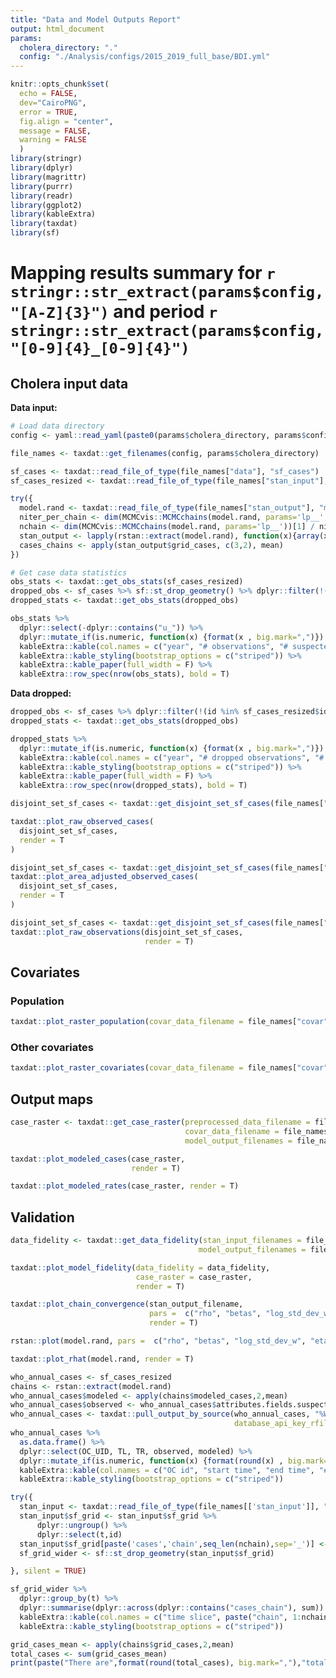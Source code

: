 ```yaml
---
title: "Data and Model Outputs Report"
output: html_document
params:
  cholera_directory: "."
  config: "./Analysis/configs/2015_2019_full_base/BDI.yml"
---
```

```r
knitr::opts_chunk$set(
  echo = FALSE, 
  dev="CairoPNG", 
  error = TRUE,
  fig.align = "center",
  message = FALSE,
  warning = FALSE
  )
library(stringr)
library(dplyr)
library(magrittr)
library(purrr)
library(readr)
library(ggplot2)
library(kableExtra)
library(taxdat)
library(sf)
```

# Mapping results summary for `r stringr::str_extract(params$config, "[A-Z]{3}")` and period `r stringr::str_extract(params$config, "[0-9]{4}_[0-9]{4}")`

## Cholera input data
**Data input:**
```r

# Load data directory
config <- yaml::read_yaml(paste0(params$cholera_directory, params$config))

file_names <- taxdat::get_filenames(config, params$cholera_directory)

sf_cases <- taxdat::read_file_of_type(file_names["data"], "sf_cases")
sf_cases_resized <- taxdat::read_file_of_type(file_names["stan_input"], "stan_input")$sf_cases_resized

try({
  model.rand <- taxdat::read_file_of_type(file_names["stan_output"], "model.rand")
  niter_per_chain <- dim(MCMCvis::MCMCchains(model.rand, params='lp__', chain_num=1))[1]
  nchain <- dim(MCMCvis::MCMCchains(model.rand, params='lp__'))[1] / niter_per_chain
  stan_output <- lapply(rstan::extract(model.rand), function(x){array(x,c(niter_per_chain, nchain, dim(x)[-1]))})
  cases_chains <- apply(stan_output$grid_cases, c(3,2), mean)
})

```

```r

# Get case data statistics
obs_stats <- taxdat::get_obs_stats(sf_cases_resized)
dropped_obs <- sf_cases %>% sf::st_drop_geometry() %>% dplyr::filter(!(id %in% sf_cases_resized$id))
dropped_stats <- taxdat::get_obs_stats(dropped_obs)

obs_stats %>% 
  dplyr::select(-dplyr::contains("u_")) %>% 
  dplyr::mutate_if(is.numeric, function(x) {format(x , big.mark=",")}) %>% 
  kableExtra::kable(col.names = c("year", "# observations", "# suspected cases", "# location periods", "# observation collections")) %>%
  kableExtra::kable_styling(bootstrap_options = c("striped")) %>%
  kableExtra::kable_paper(full_width = F) %>%
  kableExtra::row_spec(nrow(obs_stats), bold = T) 
```

**Data dropped:**

```r
dropped_obs <- sf_cases %>% dplyr::filter(!(id %in% sf_cases_resized$id))
dropped_stats <- taxdat::get_obs_stats(dropped_obs)

dropped_stats %>% 
  dplyr::mutate_if(is.numeric, function(x) {format(x , big.mark=",")}) %>% 
  kableExtra::kable(col.names = c("year", "# dropped observations", "# dropped suspected cases", "# dropped location periods",  "dropped location periods", "# dropped  observation collections",  "dropped observation collections")) %>%
  kableExtra::kable_styling(bootstrap_options = c("striped")) %>%
  kableExtra::kable_paper(full_width = F) %>%
  kableExtra::row_spec(nrow(dropped_stats), bold = T) 
```

```r
disjoint_set_sf_cases <- taxdat::get_disjoint_set_sf_cases(file_names["data"])
```

```r
taxdat::plot_raw_observed_cases(
  disjoint_set_sf_cases, 
  render = T
)
```
```r
disjoint_set_sf_cases <- taxdat::get_disjoint_set_sf_cases(file_names["data"])
taxdat::plot_area_adjusted_observed_cases(
  disjoint_set_sf_cases, 
  render = T
)
```

```r
disjoint_set_sf_cases <- taxdat::get_disjoint_set_sf_cases(file_names["data"])
taxdat::plot_raw_observations(disjoint_set_sf_cases, 
                              render = T)
```


## Covariates

### Population
```r
taxdat::plot_raster_population(covar_data_filename = file_names["covar"], render = T)
```

### Other covariates

```r
taxdat::plot_raster_covariates(covar_data_filename = file_names["covar"], render = T)
```

## Output maps

```r
case_raster <- taxdat::get_case_raster(preprocessed_data_filename = file_names["data"],
                                       covar_data_filename = file_names["covar"],
                                       model_output_filenames = file_names["stan_output"])

taxdat::plot_modeled_cases(case_raster, 
                           render = T)

```

```r
taxdat::plot_modeled_rates(case_raster, render = T)
```

## Validation
```r
data_fidelity <- taxdat::get_data_fidelity(stan_input_filenames = file_names["stan_input"],
                                          model_output_filenames = file_names["stan_output"])

taxdat::plot_model_fidelity(data_fidelity = data_fidelity,
                            case_raster = case_raster, 
                            render = T)
```

```r

taxdat::plot_chain_convergence(stan_output_filename,
                               pars =  c("rho", "betas", "log_std_dev_w", "eta"),
                               render = T)

```



```r
rstan::plot(model.rand, pars =  c("rho", "betas", "log_std_dev_w", "eta"))
```
```r
taxdat::plot_rhat(model.rand, render = T)
```



```r
who_annual_cases <- sf_cases_resized
chains <- rstan::extract(model.rand)
who_annual_cases$modeled <- apply(chains$modeled_cases,2,mean)
who_annual_cases$observed <- who_annual_cases$attributes.fields.suspected_cases # fix me
who_annual_cases <- taxdat::pull_output_by_source(who_annual_cases, "%WHO Annual Cholera Reports%",
                                                  database_api_key_rfile = stringr::str_c(params$cholera_directory, "Analysis/R/database_api_key.R"))
who_annual_cases %>%
  as.data.frame() %>%
  dplyr::select(OC_UID, TL, TR, observed, modeled) %>%
  dplyr::mutate_if(is.numeric, function(x) {format(round(x) , big.mark=",")}) %>%
  kableExtra::kable(col.names = c("OC id", "start time", "end time", "# Observed cases", "# Modeled Cases")) %>%
  kableExtra::kable_styling(bootstrap_options = c("striped"))
```

```r
try({
  stan_input <- taxdat::read_file_of_type(file_names[['stan_input']], "stan_input")
  stan_input$sf_grid <- stan_input$sf_grid %>% 
      dplyr::ungroup() %>% 
      dplyr::select(t,id)
  stan_input$sf_grid[paste('cases','chain',seq_len(nchain),sep='_')] <- cases_chains
  sf_grid_wider <- sf::st_drop_geometry(stan_input$sf_grid)

}, silent = TRUE)

sf_grid_wider %>%
  dplyr::group_by(t) %>% 
  dplyr::summarise(dplyr::across(dplyr::contains("cases_chain"), sum)) %>%
  kableExtra::kable(col.names = c("time slice", paste("chain", 1:nchain))) %>%
  kableExtra::kable_styling(bootstrap_options = c("striped"))

```

```r
grid_cases_mean <- apply(chains$grid_cases,2,mean)
total_cases <- sum(grid_cases_mean)
print(paste("There are",format(round(total_cases), big.mark=","),"total cases"))
```
